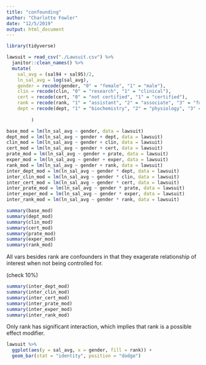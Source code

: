 ```yaml
---
title: "confounding"
author: "Charlotte Fowler"
date: "12/5/2019"
output: html_document
---
```


```r
library(tidyverse)
```




```r
lawsuit = read_csv("./Lawsuit.csv") %>% 
  janitor::clean_names() %>% 
  mutate(
    sal_avg = (sal94 + sal95)/2, 
    ln_sal_avg = log(sal_avg), 
    gender = recode(gender, "0" = "female", "1" = "male"),
    clin = recode(clin, "0" = "research", "1" = "clinical"), 
    cert = recode(cert, "0" = "not certified", "1" = "certified"), 
    rank = recode(rank, "1" = "assistant", "2" = "associate", "3" = "full professor"),
    dept = recode(dept, "1" = "biochemistry", "2" = "physiology", "3" = "genetics", "4" = "pediatrics", "5" = "medicine", "6" = "surgery"), 
    
         )
```


```r
base_mod = lm(ln_sal_avg ~ gender, data = lawsuit)
dept_mod = lm(ln_sal_avg ~ gender + dept, data = lawsuit)
clin_mod = lm(ln_sal_avg ~ gender + clin, data = lawsuit)
cert_mod = lm(ln_sal_avg ~ gender + cert, data = lawsuit)
prate_mod = lm(ln_sal_avg ~ gender + prate, data = lawsuit)
exper_mod = lm(ln_sal_avg ~ gender + exper, data = lawsuit)
rank_mod = lm(ln_sal_avg ~ gender + rank, data = lawsuit)
inter_dept_mod = lm(ln_sal_avg ~ gender * dept, data = lawsuit)
inter_clin_mod = lm(ln_sal_avg ~ gender * clin, data = lawsuit)
inter_cert_mod = lm(ln_sal_avg ~ gender * cert, data = lawsuit)
inter_prate_mod = lm(ln_sal_avg ~ gender * prate, data = lawsuit)
inter_exper_mod = lm(ln_sal_avg ~ gender * exper, data = lawsuit)
inter_rank_mod = lm(ln_sal_avg ~ gender * rank, data = lawsuit)
```


```r
summary(base_mod)
summary(dept_mod)
summary(clin_mod)
summary(cert_mod)
summary(prate_mod)
summary(exper_mod)
summary(rank_mod)
```
All vars besides rank are confounders in that they exagerate relationship of interest when not being controlled for.  

(check 10%)

```r
summary(inter_dept_mod)
summary(inter_clin_mod)
summary(inter_cert_mod)
summary(inter_prate_mod)
summary(inter_exper_mod)
summary(inter_rank_mod)
```
Only rank has significant interaction, which implies that rank is a possible effect modifier.

```r
lawsuit %>% 
  ggplot(aes(y = sal_avg, x = gender, fill = rank)) + 
  geom_bar(stat = "identity", position = "dodge")
```

